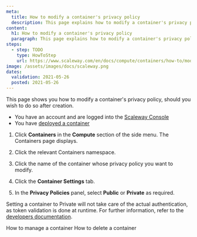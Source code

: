 ```yaml
---
meta:
  title: How to modify a container's privacy policy
  description: This page explains how to modify a container's privacy policy
content:
  h1: How to modify a container's privacy policy
  paragraph: This page explains how to modify a container's privacy policy
steps:
  - step: TODO
    type: HowToStep
    url: https://www.scaleway.com/en/docs/compute/containers/how-to/modify-container-privacy
image: /assets/images/docs/scaleway.png
dates:
  validation: 2021-05-26
  posted: 2021-05-26
---
```


This page shows you how to modify a container's privacy policy, should you wish to do so after creation.

<Message type="requirement">

  - You have an account and are logged into the [Scaleway Console](https://console.scaleway.com)
  - You have [deployed a container](/compute/containers/how-to/deploy-a-container/)

</Message>


1. Click **Containers** in the **Compute** section of the side menu. The Containers page displays.

2. Click the relevant Containers namespace. 

3. Click the name of the container whose privacy policy you want to modify.

4. Click the **Container Settings** tab.

5. In the **Privacy Policies** panel, select **Public** or **Private** as required.

<Message type="note">

  Setting a container to Private will not take care of the actual authentication, as token validation is done at runtime. For further information, refer to the [developers documentation](https://developers.scaleway.com/en/products/containers/api/#authentication).

</Message>

<Navigation>
  <PreviousButton to="/compute/containers/how-to/manage-a-container/">How to manage a container</PreviousButton>
  <NextButton to="/compute/containers/how-to/delete-a-container/">How to delete a container</NextButton>
</Navigation>
